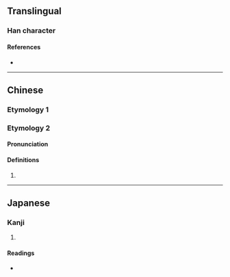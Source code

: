 {{character info/new}}
==Translingual==

===Han character===
{{Han char|rn=85|rad=水|as=12|sn=15|four=37132|canj=ENAO|ids=⿰氵象}}

====References====
* {{Han ref|kx=0648.350|dkj=18226|dj=1058.190|hdz=31726.110|uh=6F52|ud=28498|bh=E64D|bd=58957}}

----

==Chinese==

===Etymology 1===
{{zh-see|蕩|a}}

===Etymology 2===
{{zh-forms}}

====Pronunciation====
{{zh-pron
|m=xiàng
|c=
|mc=1
|oc=2
|ma=
|cat=
}}

====Definitions====
{{zh-hanzi}}

# {{zh-only|漭潒|{{q|of a river}} [[rapid]]}}

----

==Japanese==

===Kanji===
{{ja-kanji|grade=|rs=水12}}

# {{rfdef|ja|sort=水12}}

====Readings====
* {{ja-readings|on=[[とう]] (tō), [[どう]] (dō), [[しょう]] (shō), [[ぞう]] (zō)|kun=[[ただよう]] (tadayou)}}